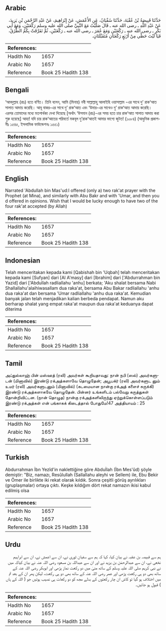 ## Arabic


<div dir="rtl" lang="ar" style={{fontSize:'larger',backgroundColor:'#f8f9fa',padding:20}}>
حَدَّثَنَا قَبِيصَةُ بْنُ عُقْبَةَ، حَدَّثَنَا سُفْيَانُ، عَنِ الأَعْمَشِ، عَنْ إِبْرَاهِيمَ، عَنْ عَبْدِ الرَّحْمَنِ بْنِ يَزِيدَ، عَنْ عَبْدِ اللَّهِ ـ رضى الله عنه ـ قَالَ صَلَّيْتُ مَعَ النَّبِيِّ صلى الله عليه وسلم رَكْعَتَيْنِ، وَمَعَ أَبِي بَكْرٍ ـ رضى الله عنه ـ رَكْعَتَيْنِ وَمَعَ عُمَرَ ـ رضى الله عنه ـ رَكْعَتَيْنِ، ثُمَّ تَفَرَّقَتْ بِكُمُ الطُّرُقُ، فَيَا لَيْتَ حَظِّي مِنْ أَرْبَعٍ رَكْعَتَانِ مُتَقَبَّلَتَانِ‏.‏
</div>
<div style={{backgroundColor:'#f8f9fa',padding:20, marginBottom: 10}}><table> <thead> <tr> <th>References:</th> <th></th> </tr> </thead> <tbody><tr><td>Hadith No</td><td>1657</td></tr><tr><td>Arabic No</td><td>1657</td></tr><tr><td>Reference</td><td>Book 25 Hadith 138</td></tr></tbody></table></div>

## Bengali


<div dir="ltr" lang="bn" style={{fontSize:'larger',backgroundColor:'#f8f9fa',padding:20}}>
‘আবদুল্লাহ (রাঃ) হতে বর্ণিত। তিনি বলেন, আমি (মিনায়) নবী সাল্লাল্লাহু আলাইহি ওয়াসাল্লাম -এর সাথে দু’ রাক‘আত সালাত আদায় করেছি। আবূ বাকর-এর সাথে দু’ রাক‘আত এবং ‘উমার-এর সাথেও দু’ রাক‘আত আদায় করেছি। এরপর তোমাদের মধ্যে মতপার্থক্য দেখা দিয়েছে [অর্থাৎ ‘উসমান (রাঃ)-এর সময় হতে চার রাক‘আত সালাত আদায় করা শুরু হয়েছে] আহা! যদি চার রাক‘আতের পরিবর্তে মকবূল দু’রাক‘আতই আমার ভাগ্যে জুটত! (১০৮৪) (আধুনিক প্রকাশনীঃ ১৫৪৫, ইসলামিক ফাউন্ডেশনঃ ১৫৫১)
</div>
<div style={{backgroundColor:'#f8f9fa',padding:20, marginBottom: 10}}><table> <thead> <tr> <th>References:</th> <th></th> </tr> </thead> <tbody><tr><td>Hadith No</td><td>1657</td></tr><tr><td>Arabic No</td><td>1657</td></tr><tr><td>Reference</td><td>Book 25 Hadith 138</td></tr></tbody></table></div>

## English


<div dir="ltr" lang="en" style={{fontSize:'larger',backgroundColor:'#f8f9fa',padding:20}}>
Narrated 'Abdullah bin Mas'ud:I offered (only a) two rak'at prayer with the Prophet (at Mina), and similarly with Abu Bakr and with 'Umar, and then you d offered in opinions. Wish that I would be lucky enough to have two of the four rak'at accepted (by Allah)
</div>
<div style={{backgroundColor:'#f8f9fa',padding:20, marginBottom: 10}}><table> <thead> <tr> <th>References:</th> <th></th> </tr> </thead> <tbody><tr><td>Hadith No</td><td>1657</td></tr><tr><td>Arabic No</td><td>1657</td></tr><tr><td>Reference</td><td>Book 25 Hadith 138</td></tr></tbody></table></div>

## Indonesian


<div dir="ltr" lang="id" style={{fontSize:'larger',backgroundColor:'#f8f9fa',padding:20}}>
Telah menceritakan kepada kami [Qabishah bin 'Uqbah] telah menceritakan kepada kami [Sufyan] dari [Al A'masy] dari [Ibrahim] dari ['Abdurrahman bin Yazid] dari ['Abdullah radliallahu 'anhu] berkata; 'Aku shalat bersama Nabi Shallallahu'alaihiwasallam dua raka'at, bersama Abu Bakar radliallahu 'anhu dua raka'at dan bersama 'Umar radliallahu 'anhu dua raka'at. Kemudian banyak jalan telah menjadikan kalian berbeda pendapat. Namun aku berharap shalat yang empat raka'at maupun dua raka'at keduanya dapat diterima
</div>
<div style={{backgroundColor:'#f8f9fa',padding:20, marginBottom: 10}}><table> <thead> <tr> <th>References:</th> <th></th> </tr> </thead> <tbody><tr><td>Hadith No</td><td>1657</td></tr><tr><td>Arabic No</td><td>1657</td></tr><tr><td>Reference</td><td>Book 25 Hadith 138</td></tr></tbody></table></div>

## Tamil


<div dir="ltr" lang="ta" style={{fontSize:'larger',backgroundColor:'#f8f9fa',padding:20}}>
அப்துல்லாஹ் பின் மஸ்ஊத் (ரலி) அவர்கள் கூறியதாவது: நான் நபி (ஸல்) அவர்களுடன் (மினாவில்) இரண்டு ரக்அத்களாவே தொழுதேன்; அபூபக்ர் (ரலி) அவர்களுட னும் உமர் (ரலி) அவர்களுடனும் (மினாவில்) (கடமையான நான்கு ரக்அத் களைச் சுருக்கி) இரண்டு ரக்அத்களாகவே தொழுதேன். பின்னர் உங்களிடம் பல்வேறு கருத்துகள் தோன்றிவிட்டன. (நான் தொழுத) நான்கு ரக்அத்களிலிருந்து ஏற்றுக்கொள்ளப்படும் இரண்டு ரக்அத்கள் என் பங்காகக் கிடைத்தால் போதுமே!47 அத்தியாயம் : 25
</div>
<div style={{backgroundColor:'#f8f9fa',padding:20, marginBottom: 10}}><table> <thead> <tr> <th>References:</th> <th></th> </tr> </thead> <tbody><tr><td>Hadith No</td><td>1657</td></tr><tr><td>Arabic No</td><td>1657</td></tr><tr><td>Reference</td><td>Book 25 Hadith 138</td></tr></tbody></table></div>

## Turkish


<div dir="ltr" lang="tr" style={{fontSize:'larger',backgroundColor:'#f8f9fa',padding:20}}>
Abdurrahman İbn Yezîd'in naklettiğine göre Abduİlah (İbn Mes'ûd) şöyle demiştir: "Biz, namazı, Resûlullah (Sallallahu aleyhi ve Sellem) ile, Ebu Bekir ve Ömer ile birlikte iki rekat olarak kıldık. Sonra çeşitli görüş ayrılıkları (gruplaşmalar) ortaya çıktı. Keşke kıldığım dört rekat namazın ikisi kabul edilmiş olsa
</div>
<div style={{backgroundColor:'#f8f9fa',padding:20, marginBottom: 10}}><table> <thead> <tr> <th>References:</th> <th></th> </tr> </thead> <tbody><tr><td>Hadith No</td><td>1657</td></tr><tr><td>Arabic No</td><td>1657</td></tr><tr><td>Reference</td><td>Book 25 Hadith 138</td></tr></tbody></table></div>

## Urdu


<div dir="rtl" lang="ur" style={{fontSize:'larger',backgroundColor:'#f8f9fa',padding:20}}>
ہم سے قبیصہ بن عقبہ نے بیان کیا، کہا کہ ہم سے سفیان ثوری نے، ان سے اعمش نے، ان سے ابراہیم نخعی نے، ان سے عبدالرحمٰن بن یزید نے اور ان سے عبداللہ بن مسعود رضی اللہ عنہ نے بیان کیاکہ میں نے نبی کریم صلی اللہ علیہ وسلم کے ساتھ منیٰ میں دو رکعت نماز پڑھی اور ابوبکر رضی اللہ عنہ کے ساتھ بھی دو ہی رکعت پڑھی اور عمر رضی اللہ عنہ کے ساتھ بھی دو ہی رکعت، لیکن پھر ان کے بعد تم میں اختلاف ہو گیا تو کاش ان چار رکعتوں کے بدلے مجھ کو دو رکعات ہی نصیب ہوتیں جو ( اللہ کے ہاں ) قبول ہو جائیں۔
</div>
<div style={{backgroundColor:'#f8f9fa',padding:20, marginBottom: 10}}><table> <thead> <tr> <th>References:</th> <th></th> </tr> </thead> <tbody><tr><td>Hadith No</td><td>1657</td></tr><tr><td>Arabic No</td><td>1657</td></tr><tr><td>Reference</td><td>Book 25 Hadith 138</td></tr></tbody></table></div>
